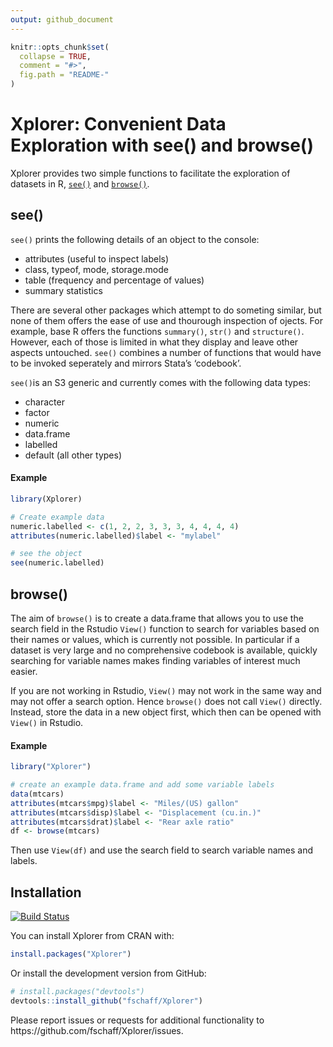 ```yaml
---
output: github_document
---
```


<!-- README.md is generated from README.Rmd. Please edit that file -->

```r
knitr::opts_chunk$set(
  collapse = TRUE,
  comment = "#>",
  fig.path = "README-"
)
```

# Xplorer: Convenient Data Exploration with see() and browse()

Xplorer provides two simple functions to facilitate the exploration of datasets in R, [`see()`](#see) and [`browse()`](#browse).

## see() {#see}

`see()` prints the following details of an object to the console:

- attributes (useful to inspect labels)
- class, typeof, mode, storage.mode
- table (frequency and percentage of values)
- summary statistics

There are several other packages which attempt to do someting similar, but none of them offers the ease of use and thourough inspection of ojects. For example, base R offers the functions `summary()`, `str()` and `structure()`. However, each of those is limited in what they display and leave other aspects untouched. `see()` combines a number of functions that would have to be invoked seperately and mirrors Stata's 'codebook'. 

`see()`is an S3 generic and currently comes with the following data types:

* character
* factor
* numeric
* data.frame
* labelled
* default (all other types)

#### Example

```r
library(Xplorer)

# Create example data
numeric.labelled <- c(1, 2, 2, 3, 3, 3, 4, 4, 4, 4)
attributes(numeric.labelled)$label <- "mylabel"

# see the object
see(numeric.labelled)
```


## browse() {#browse}

The aim of `browse()` is to create a data.frame that allows you to use the search field in the Rstudio `View()` function to search for variables based on their names or values, which is currently not possible. In particular if a dataset is very large and no comprehensive codebook is available, quickly searching for variable names makes finding variables of interest much easier. 

If you are not working in Rstudio, `View()` may not work in the same way and may not offer a search option. Hence `browse()` does not call `View()` directly. Instead, store the data in a new object first, which then can be opened with `View()` in Rstudio.

#### Example

```r
library("Xplorer")

# create an example data.frame and add some variable labels
data(mtcars)
attributes(mtcars$mpg)$label <- "Miles/(US) gallon"
attributes(mtcars$disp)$label <- "Displacement (cu.in.)"
attributes(mtcars$drat)$label <- "Rear axle ratio"
df <- browse(mtcars)
```
Then use `View(df)` and use the search field to search variable names and labels.

## Installation

[![Build Status](https://travis-ci.org/fschaff/Xplorer?branch=master)](https://travis-ci.org/fschaff/Xplorer)

You can install Xplorer from CRAN with:
```r
install.packages("Xplorer")
```

Or install the development version from GitHub:
```r
# install.packages("devtools")
devtools::install_github("fschaff/Xplorer")
```

Please report issues or requests for additional functionality to https://github.com/fschaff/Xplorer/issues.
